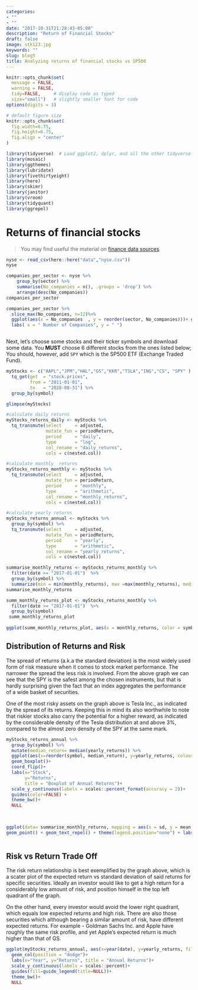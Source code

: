 ```yaml
---
categories:
- ""
- ""
date: "2017-10-31T21:28:43-05:00"
description: "Return of Financial Stocks"
draft: false
image: stk123.jpg
keywords: ""
slug: blog5
title: Analyzing returns of financial stocks vs SP500
---
```



```r
knitr::opts_chunk$set(
  message = FALSE, 
  warning = FALSE, 
  tidy=FALSE,     # display code as typed
  size="small")   # slightly smaller font for code
options(digits = 3)

# default figure size
knitr::opts_chunk$set(
  fig.width=6.75, 
  fig.height=6.75,
  fig.align = "center"
)
```


```r
library(tidyverse)  # Load ggplot2, dplyr, and all the other tidyverse packages
library(mosaic)
library(ggthemes)
library(lubridate)
library(fivethirtyeight)
library(here)
library(skimr)
library(janitor)
library(vroom)
library(tidyquant)
library(ggrepel)
```




# Returns of financial stocks


> You may find useful the material on [finance data sources](https://mam2021.netlify.app/reference/finance_data/). 

```r
nyse <- read_csv(here::here("data","nyse.csv"))
nyse
```


```r

companies_per_sector <- nyse %>%
	group_by(sector) %>%
	summarise(No_companies = n(), .groups = 'drop') %>%
	arrange(desc(No_companies))
companies_per_sector

companies_per_sector %>%
  slice_max(No_companies, n=12)%>%
  ggplot(aes(x = No_companies  , y = reorder(sector, No_companies)))+ geom_col(fill="blue") + 
  labs( x = " Number of Companies", y = " ")



```

Next, let's choose some stocks and their ticker symbols and download some data. You **MUST** choose 6 different stocks from the ones listed below; You should, however, add `SPY` which is the SP500 ETF (Exchange Traded Fund).


```r

myStocks <- c("AAPL","JPM","HAL","GS","KKR","TSLA","ING","CS", "SPY" ) %>%
  tq_get(get  = "stock.prices",
         from = "2011-01-01",
         to   = "2020-08-31") %>%
  group_by(symbol) 

glimpse(myStocks) 
```


```r
#calculate daily returns
myStocks_returns_daily <- myStocks %>%
  tq_transmute(select     = adjusted, 
               mutate_fun = periodReturn, 
               period     = "daily", 
               type       = "log",
               col_rename = "daily_returns",
               cols = c(nested.col))  

#calculate monthly  returns
myStocks_returns_monthly <- myStocks %>%
  tq_transmute(select     = adjusted, 
               mutate_fun = periodReturn, 
               period     = "monthly", 
               type       = "arithmetic",
               col_rename = "monthly_returns",
               cols = c(nested.col)) 

#calculate yearly returns
myStocks_returns_annual <- myStocks %>%
  group_by(symbol) %>%
  tq_transmute(select     = adjusted, 
               mutate_fun = periodReturn, 
               period     = "yearly", 
               type       = "arithmetic",
               col_rename = "yearly_returns",
               cols = c(nested.col))
```


```r

summarise_monthly_returns <- myStocks_returns_monthly %>%
  filter(date >= "2017-01-01")  %>%
  group_by(symbol) %>%
  summarize(min = min(monthly_returns), max =max(monthly_returns), median =median(monthly_returns), mean= mean(monthly_returns), sd=sd(monthly_returns), .groups = 'drop')
summarise_monthly_returns


```

```r

summ_monthly_returns_plot <- myStocks_returns_monthly %>%
  filter(date >= "2017-01-01")  %>%
  group_by(symbol) 
 summ_monthly_returns_plot  
 
ggplot(summ_monthly_returns_plot, aes(x = monthly_returns, color = symbol, fill=symbol))+ geom_density() +labs( x = " Returns", y = " Density")+facet_grid(rows = "symbol", scales = "free_y")

```

## Distribution of Returns and Risk

The spread of returns (a.k.a the standard deviation) is the most widely used form of risk measure when it comes to stock market performance. The narrower the spread the less risk is involved. From the above graph we can see that the SPY is the safest among the chosen instruments, but that is hardly surprising given the fact that an index aggregates the performance of a wide basket of securities. 

One of the most risky assets on the graph above is Tesla Inc., as indicated by the spread of its returns. Keeping this in mind its also worthwhile to note that riskier stocks also carry the potential for a higher reward, as indicated by the considerable density of the Tesla distribution at and above 3%, compared to the almost zero density of the SPY at the same mark.

```r
 
myStocks_returns_annual %>% 
  group_by(symbol) %>% 
  mutate(median_return= median(yearly_returns)) %>% 
  ggplot(aes(x=reorder(symbol, median_return), y=yearly_returns, colour=symbol)) +
  geom_boxplot()+
  coord_flip()+
  labs(x="Stock", 
       y="Returns", 
       title = "Boxplot of Annual Returns")+
  scale_y_continuous(labels = scales::percent_format(accuracy = 2))+
  guides(color=FALSE) +
  theme_bw()+
  NULL
  
  

```


```r

ggplot(data= summarise_monthly_returns, mapping = aes(x = sd, y = mean, color = symbol, label= symbol)) +
geom_point() + geom_text_repel() + theme(legend.position="none") + labs( x = " Risk ", y = " Return")



```

## Risk vs Return Trade Off

The risk return relationship is best exemplified by the graph above, which is a scater plot of the expected return vs standard deviation of said returns for specific securities. Ideally an investor would like to get a high return for a considerably low amount of risk, and position himself in the top left quadrant of the graph. 

On the other hand, every investor would avoid the lower right quadrant, which equals low expected returns and high risk. There are also those securities which although bearing a similar amount of risk, have different expected returns. For example - Goldman Sachs Inc. and Apple have roughly the same risk profile, and yet Apple's expected return is much higher than that of GS.

```r
ggplot(myStocks_returns_annual, aes(x=year(date), y=yearly_returns, fill=symbol)) +
  geom_col(position = "dodge")+
  labs(x="Year", y="Returns", title = "Annual Returns")+
  scale_y_continuous(labels = scales::percent)+
  guides(fill=guide_legend(title=NULL))+
  theme_bw()+
  NULL
```


